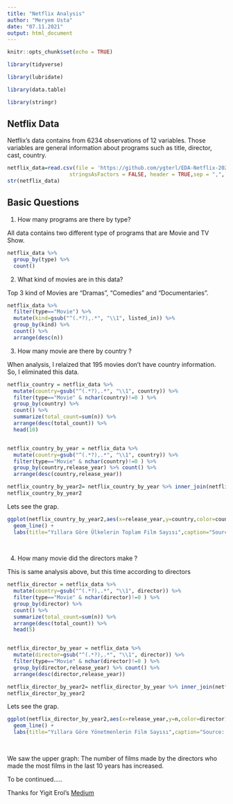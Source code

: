 ```yaml
---
title: "Netflix Analysis"
author: "Meryem Usta"
date: "07.11.2021"
output: html_document
---
```


```r
knitr::opts_chunk$set(echo = TRUE)

library(tidyverse)

library(lubridate)

library(data.table)

library(stringr)
```

## Netflix Data

Netflix's data contains from 6234 observations of 12 variables. Those variables are general information about programs such as title, director, cast, country.

```r
netflix_data=read.csv(file = 'https://github.com/ygterl/EDA-Netflix-2020-in-R/raw/master/netflix_titles.csv',
                    stringsAsFactors = FALSE, header = TRUE,sep = ",", encoding="UTF-8")
str(netflix_data)


```
 
## Basic Questions 

  1. How many programs are there by type? 

All data contains two different type of programs that are Movie and TV Show.

```r
netflix_data %>% 
  group_by(type) %>%
  count()

``` 
 
 2. What kind of movies are in this data? 
 
 Top 3 kind of Movies are "Dramas", "Comedies" and "Documentaries".
 
```r
netflix_data %>%
  filter(type=="Movie") %>%
  mutate(kind=gsub("^(.*?),.*", "\\1", listed_in)) %>%
  group_by(kind) %>%
  count() %>% 
  arrange(desc(n))
``` 
 
 3. How many movie are there by country ? 
 
 When analysis, I relaized that 195 movies don't have country information. So, I eliminated this data.

```r
netflix_country = netflix_data %>%
  mutate(country=gsub("^(.*?),.*", "\\1", country)) %>% 
  filter(type=="Movie" & nchar(country)!=0 ) %>%
  group_by(country) %>% 
  count() %>%
  summarize(total_count=sum(n)) %>%
  arrange(desc(total_count)) %>%
  head(10)


netflix_country_by_year = netflix_data %>% 
  mutate(country=gsub("^(.*?),.*", "\\1", country)) %>% 
  filter(type=="Movie" & nchar(country)!=0 ) %>%
  group_by(country,release_year) %>% count() %>%
  arrange(desc(country,release_year)) 

netflix_country_by_year2= netflix_country_by_year %>% inner_join(netflix_country,by="country")
netflix_country_by_year2
``` 
 
Lets see the grap.
 
```r

ggplot(netflix_country_by_year2,aes(x=release_year,y=country,color=country,size=n)) + 
  geom_line() + 
  labs(title="Yıllara Göre Ülkelerin Toplam Film Sayısı",caption="Source: Netflix")
  
  
``` 
 4. How many movie did the directors make ? 
 
 This is same analysis above, but this time according to directors
 

```r
netflix_director = netflix_data %>%
  mutate(country=gsub("^(.*?),.*", "\\1", director)) %>% 
  filter(type=="Movie" & nchar(director)!=0 ) %>%
  group_by(director) %>% 
  count() %>%
  summarize(total_count=sum(n)) %>%
  arrange(desc(total_count)) %>%
  head(5)


netflix_director_by_year = netflix_data %>% 
  mutate(director=gsub("^(.*?),.*", "\\1", director)) %>% 
  filter(type=="Movie" & nchar(director)!=0 ) %>%
  group_by(director,release_year) %>% count() %>%
  arrange(desc(director,release_year)) 

netflix_director_by_year2= netflix_director_by_year %>% inner_join(netflix_director,by="director")
netflix_director_by_year2
``` 

Lets see the grap.
 
```r

ggplot(netflix_director_by_year2,aes(x=release_year,y=n,color=director)) + 
  geom_line() + 
  labs(title="Yıllara Göre Yönetmenlerin Film Sayısı",caption="Source: Netflix")
  
  
``` 

We saw the upper graph:
The number of films made by the directors who made the most films in the last 10 years has increased.


To be continued.....




Thanks for  Yigit Erol’s [Medium](https://medium.com/deep-learning-turkiye/exploration-of-netflix-2020-dataset-in-r-markdown-eda-b202bbaec4a)




